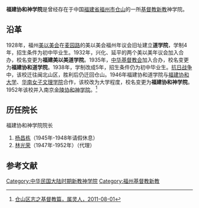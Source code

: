 {{orphan|time=2011-10-13T09:50:52+00:00}}
{{refimprove|time=2011-10-13T09:50:52+00:00}}

'''福建协和神学院'''是曾经存在于中国[[福建省|福建省]][[福州市|福州市]][[仓山区|仓山]]的一所[[基督教新教|基督教新教]]神学院。

==沿革==
1928年，福州[[美以美会|美以美会]]在[[麦园路|麦园路]]的美以美会福州年议会旧址建立'''道学院'''，学制4年，招生条件为初中毕业生。1932年，兴化、延平的两个美以美年议会加入合办，校名变更为'''福建美以美道学院'''。1935年，[[中华基督教会|中华基督教会]]加入合办，校名变更为'''福建协和道学院'''。1938年，学制改成5年，招生条件仍为初中毕业生。[[抗日战争|抗日战争]]中，该校迁往闽北山区，胜利后仍迁回仓山。1946年福建协和道学院与[[福建协和大学|福建协和大学]]、[[华南女子文理学院|华南女子文理学院]]合作，该校改为大学程度，校名变更为'''福建协和神学院'''。1952年该校并入南京[[金陵协和神学院|金陵协和神学院]]。<ref>
[http://bmu023009.chinaw3.com/html/zhuantiyanjiu/juhuichuyanjiu/20110801/333.html 仓山区志之基督教篇，属灵人，2011-08-01]{{Dead link|date=2019年3月 |bot=InternetArchiveBot |fix-attempted=yes }}{{dead link|date=2018年4月 |bot=InternetArchiveBot |fix-attempted=yes }}
</ref>

==历任院长==
;福建协和神学院院长
#[[杨昌栋|杨昌栋]]（1945年-1948年请假休息）
#[[林光荣|林光荣]]（1947年-1952年）（代理）

==参考文献==
{{Reflist}}

[[Category:中华民国大陆时期新教神学院|Category:中华民国大陆时期新教神学院]]
[[Category:福州基督教新教|Category:福州基督教新教]]
